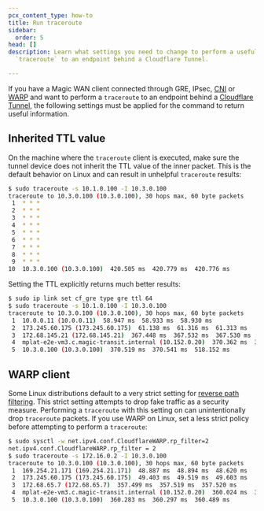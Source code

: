 ```yaml
---
pcx_content_type: how-to
title: Run traceroute
sidebar:
  order: 5
head: []
description: Learn what settings you need to change to perform a useful
  `traceroute` to an endpoint behind a Cloudflare Tunnel.

---
```



If you have a Magic WAN client connected through <GlossaryTooltip term="GRE tunnel" link="/magic-wan/configuration/manually/how-to/configure-tunnels/">GRE</GlossaryTooltip>, <GlossaryTooltip term="IPsec tunnel" link="/magic-wan/configuration/manually/how-to/configure-tunnels/">IPsec</GlossaryTooltip>, [CNI](/network-interconnect/) or [WARP](/magic-wan/zero-trust/warp/) and want to perform a `traceroute` to an endpoint behind a [Cloudflare Tunnel](/cloudflare-one/connections/connect-networks/), the following settings must be applied for the command to return useful information.

## Inherited TTL value

On the machine where the `traceroute` client is executed, make sure the tunnel device does not inherit the TTL value of the inner packet. This is the default behavior on Linux and can result in unhelpful `traceroute` results:

```sh
$ sudo traceroute -s 10.1.0.100 -I 10.3.0.100
traceroute to 10.3.0.100 (10.3.0.100), 30 hops max, 60 byte packets
 1  * * *
 2  * * *
 3  * * *
 4  * * *
 5  * * *
 6  * * *
 7  * * *
 8  * * *
 9  * * *
10  10.3.0.100 (10.3.0.100)  420.505 ms  420.779 ms  420.776 ms
```

Setting the TTL explicitly returns much better results:

```sh
$ sudo ip link set cf_gre type gre ttl 64
$ sudo traceroute -s 10.1.0.100 -I 10.3.0.100
traceroute to 10.3.0.100 (10.3.0.100), 30 hops max, 60 byte packets
 1  10.0.0.11 (10.0.0.11)  58.947 ms  58.933 ms  58.930 ms
 2  173.245.60.175 (173.245.60.175)  61.138 ms  61.316 ms  61.313 ms
 3  172.68.145.21 (172.68.145.21)  367.448 ms  367.532 ms  367.530 ms
 4  mplat-e2e-vm3.c.magic-transit.internal (10.152.0.20)  370.362 ms  370.440 ms  370.522 ms
 5  10.3.0.100 (10.3.0.100)  370.519 ms  370.541 ms  518.152 ms
```

## WARP client

Some Linux distributions default to a very strict setting for [reverse path filtering](https://sysctl-explorer.net/net/ipv4/rp_filter/). This strict setting attempts to drop fake traffic as a security measure. Performing a `traceroute` with this setting on can unintentionally drop `traceroute` packets. If you use WARP on Linux, set a less strict policy before attempting to perform a `traceroute`:

```sh
$ sudo sysctl -w net.ipv4.conf.CloudflareWARP.rp_filter=2
net.ipv4.conf.CloudflareWARP.rp_filter = 2
$ sudo traceroute -s 172.16.0.2 -I 10.3.0.100
traceroute to 10.3.0.100 (10.3.0.100), 30 hops max, 60 byte packets
 1  169.254.21.171 (169.254.21.171)  48.887 ms  48.894 ms  48.620 ms
 2  173.245.60.175 (173.245.60.175)  49.403 ms  49.519 ms  49.603 ms
 3  172.68.65.7 (172.68.65.7)  357.499 ms  357.519 ms  357.520 ms
 4  mplat-e2e-vm3.c.magic-transit.internal (10.152.0.20)  360.024 ms  360.086 ms  360.078 ms
 5  10.3.0.100 (10.3.0.100)  360.283 ms  360.297 ms  360.489 ms
```
